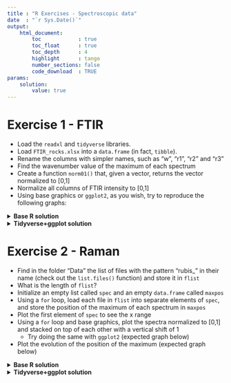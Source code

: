 ```yaml
---
title : "R Exercises - Spectroscopic data"
date  : "`r Sys.Date()`"
output: 
    html_document:
        toc            : true
        toc_float      : true
        toc_depth      : 4
        highlight      : tango
        number_sections: false
        code_download  : TRUE
params: 
    solution:
        value: true
---
```




# Exercise 1 - FTIR

- Load the `readxl` and `tidyverse` libraries.
- Load `FTIR_rocks.xlsx` into a `data.frame` (in fact, `tibble`).
- Rename the columns with simpler names, such as "w", "r1", "r2" and "r3"
- Find the wavenumber value of the maximum of each spectrum
- Create a function `norm01()` that, given a vector, returns the vector normalized to [0,1]
- Normalize all columns of FTIR intensity to [0,1]
- Using base graphics or `ggplot2`, as you wish, try to reproduce the following graphs:


<details>
    <summary>__Base R solution__</summary>

```r
# Load the `readxl` and `tidyverse` libraries.
library(readxl)
library(tidyverse)
# Load `FTIR_rocks.xlsx` into a `data.frame` (in fact, `tibble`).
df <- read_excel("Data/FTIR_rocks.xlsx")
# Rename the columns with simpler names, such as "w", "r1", "r2" and "r3"
names(df) <- c("w", "r1", "r2", "r3")
# Find the wavenumber value of the maximum of each spectrum
w_max1 <- df$w[which.max(df$r1)]
w_max2 <- df$w[which.max(df$r2)]
w_max3 <- df$w[which.max(df$r3)]
# Create a function `norm01()` that, given a vector, returns the vector normalized to [0,1]
norm01 <- function(x) {
    (x-min(x))/(max(x)-min(x))
}
# Normalize all columns of FTIR intensity to [0,1]
# we will store it in new columns so that not to lose the initial data
df$r1_norm <- norm01(df$r1)
df$r2_norm <- norm01(df$r2)
df$r3_norm <- norm01(df$r3)
# Plotting the three spectra together
#reduce the top and right margins to make it nicer
par(mar=c(4,4,1,1))
# 1. Plot the first spectrum with lines (default color is black)
# and set the labels text
plot(df$w, df$r1_norm,
    type="l",
    xlab="Wavenumber [1/cm]", 
    ylab="Intensity [arb. units]",
    lwd=2
    )
# add the second spectrum with blue line
lines(df$w, df$r2_norm, col="royalblue", lwd=2)
# add the third spectrum with red line
lines(df$w, df$r3_norm, col="red", lwd=2)
# 2. Plot the 3 spectra stacked and vertically shifted by 1
#reduce the top and right margins
par(mar=c(4,4,1,1))
# first spectrum, not shifted   
plot(df$w, df$r1_norm,
    type="l",
    xlab="Wavenumber [1/cm]", 
    ylab="Intensity [arb. units]",
    ylim=c(0,3),
    lwd=2
    )
# second one, shifted by 1
lines(df$w, df$r2_norm + 1, col="royalblue", lwd=2)
# second one, shifted by 2
lines(df$w, df$r3_norm + 2, col="red", lwd=2)
```
</details>


<details>
    <summary>__Tidyverse+ggplot solution__</summary>

```r
library(readxl)
library(tidyverse)
df <- read_excel("Data/FTIR_rocks.xlsx")
names(df) <- c("w", "r1", "r2", "r3")
norm01 <- function(x) {(x-min(x))/(max(x)-min(x))}
df$r1_norm <- norm01(df$r1)
df$r2_norm <- norm01(df$r2)
df$r3_norm <- norm01(df$r3)
```

A "non-tidyverse-friendly" solution is to make a direct plot, like that:
```r
ggplot(df, aes(x=w))+
        geom_line(aes(y=r1_norm), size=1, col="black")+
        geom_line(aes(y=r2_norm), size=1, col="royalblue")+
        geom_line(aes(y=r3_norm), size=1, col="red")+
        labs(x="Wavenumber [1/cm]", y="Intensity [arb. units]")+
        theme_bw()
ggplot(df, aes(x=w))+
        geom_line(aes(y=r1_norm), size=1, col="black")+
        geom_line(aes(y=r2_norm+1), size=1, col="royalblue")+
        geom_line(aes(y=r3_norm+2), size=1, col="red")+
        labs(x="Wavenumber [1/cm]", y="Intensity [arb. units]")+
        theme_bw()
```

For a "tidyverse-friendly" solution, you need to use a tidy data.frame. For such a simple task, the following may seem more complicated than the direct solution, but for complicated stuff it's a life saver.
You see that `df` is not tidy: each observation should be on a line, each variable on a column.
```r
df
```
Let's tidy the table by make the "wide" table into a "long" table: for this we use the function `pivot_longer()` from the `tidyverse` library. 

We want to keep the `w` column but modify the others, so: `cols=c(r1_norm, r2_norm, r3_norm)` (no need for quotation marks as `pivot_longer()` looks for column names). A shorter way is to write `cols=-w`, which means "all columns except `w`". 

The column names of the other columns should populate the new column called 'Rock' (`names_to="Rock"`), and the values of the table should populate the new column called 'Intensity', so: `values_to="Intensity"`:

```r
# first, we select only the columns containing "norm" 
# because we will only plot the normalized data
df_tidy <- df[,c("w", "r1_norm", "r2_norm", "r3_norm")]
df_tidy <- pivot_longer(df_tidy, cols=-w, 
                        names_to="Rock", 
                        values_to="Intensity")
df_tidy # is a tidy table
```

Alternatively, a 'tidyverse friendly' way of doing this would be to use the pipe operator, `%>%`, to successively call `df`, select the wanted columns, and then pivot the table to make it tidy:
```r
df_tidy <- df %>%
            select(w, contains("norm")) %>%
            pivot_longer(cols=-w, 
                        names_to="Rock", 
                        values_to="Intensity")
df_tidy
```

Then we want to plot the data using `ggplot2` by specifying that the color should evolve according to the `Rock` column. For this, we add the argument `color=Rock` in the plot aesthetics:
```r
# create a vector containing the wanted colors
colors <- c("black", "royalblue","red")
# set the default theme to theme_bw() to remove the grey background globally
theme_set(theme_bw()) 
ggplot(df_tidy, aes(x=w, y=Intensity, color=Rock))+
        # add the lines with thickness of 1
        geom_line(size=1)+
        # change the axis labels
        labs(x="Wavenumber [1/cm]", y="Intensity [arb. units]")+
        # set the color to the wanted colors and give a name to 
        # the legend if you want to plot the legend
        # if this line is absent, ggplot uses its default colors (blue, red, green)
        scale_color_manual(values=colors, name="Rock: ")+
        # to remove the legend, set it to "none"
        # if you remove this line, the default is to show the legend on the right
        theme(legend.position="top")
```

For the stacked plot, it's the same, but you want to shift the data according to the 'Rock' column. For this, you need to convert the words in the column `Rock` (*i.e.* `r1_norm`, `r2_norm` or `r3_norm`) into values of 0, 1 or 2. This is done by using the combining the functions `factor()` to convert the characters to `levels`, and `as.numeric()`, to convert the levels to numeric values. `levels` are like vectors of all possible values, and the actual values taken. For example:
```r
x <- c('a', 'b', 'c', 'a', 'b', 'b')
factor(x)
as.numeric(factor(x))
```

So, for the plot:
```r
ggplot(df_tidy, aes(x=w, 
                    y=Intensity+as.numeric(factor(Rock))-1, 
                    color=Rock))+
        geom_line(size=1)+
        labs(x="Wavenumber [1/cm]", y="Intensity [arb. units]")+
        scale_color_manual(values=colors, name="Rock: ")+
        theme(legend.position="none") 
```
</details>




# Exercise 2 - Raman

- Find in the folder "Data" the list of files with the pattern "rubis\_" in their name (check out the `list.files()` function) and store it in `flist`
- What is the length of `flist`?
- Initialize an empty list called `spec` and an empty `data.frame` called `maxpos`
- Using a `for` loop, load each file in `flist` into separate elements of `spec`, and store the position of the maximum of each spectrum in `maxpos`
- Plot the first element of `spec` to see the x range
- Using a `for` loop and base graphics, plot the spectra normalized to [0,1] and stacked on top of each other with a vertical shift of 1
    - Try doing the same with `ggplot2` (expected graph below)
- Plot the evolution of the position of the maximum (expected graph below)

<details>
    <summary>__Base R solution__</summary>

```r
# Find in the folder "Data" the list of files with the pattern "rubis_" in their name 
# (check out the `list.files()` function) and store it in `flist`
flist <- list.files(path = "Data", pattern = "rubis")
# What is the length of `flist`?
length(flist)
# Initialize an empty list called `spec` and an empty `data.frame` called `maxpos`
spec   <- list()
maxpos <- data.frame(file=flist, max=NA)
# Using a `for` loop, load each file in `flist` into separate elements of `spec`, 
# and store the position of the maximum of each spectrum in `maxpos`
for (file in flist){
    df <- read.table(paste0("Data/",file), col.names=c("w","Int"))
    spec[[file]] <- df
    maxpos$max[file==flist] <- df$w[which.max(df$Int)]
}
# Plot the first element of `spec` to see the x range
plot(spec[[1]])
# Using a `for` loop and base graphics, plot the spectra normalized to [0,1] 
# and stacked on top of each other with a vertical shift of 1
par(mar=c(4,4,1,1))
plot(NA,NA, #initialize an empty plot with the correct x and y ranges
    xlim=c(3100,3500),
    ylim=c(0,length(flist)),
    xlab="Raman Shift [1/cm]",
    ylab="Intensity [arb. units]"
    )
i <- 0
for (file in flist){# iteratively plot lines shifted by 1
    w   <- spec[[file]]$w
    Int <- norm01(spec[[file]]$Int)
    lines(w, Int + i)
    i <- i+1
}
# Plot the evolution of the position of the maximum
par(mar=c(6,4,1,1))
plot(maxpos$max, xlab="", axes=FALSE) 
axis(1, at=seq_along(maxpos$file), labels=maxpos$file, las=2) # las=2 to turn the x label
axis(2)
box()
```
</details>


<details>
    <summary>__Tidyverse+ggplot solution__</summary>

In this case, we will not store the data into a `list` but into a tidy `data.frame`. Thanks to that, we can attribute a color to a given file name, for example.

```r
flist  <- list.files(path = "Data", pattern = "rubis")
spec   <- tibble()
maxpos <- tibble(file=flist, max=NA)
for (file in flist){
    df <- read_table2(paste0("Data/",file), col_names=c("w","Int"))
    spec <- bind_rows(spec, 
                      tibble(w     = df$w,
                             Int   = df$Int,
                             Int_n = norm01(df$Int),
                             name  = file)
                      )
    maxpos$max[file==flist] <- df$w[which.max(df$Int)]
}
head(spec)
# lets define a color vector the size of `flist`
colors <- colorRampPalette(c("royalblue","seagreen","orange","red"))(length(flist))
ggplot(data=spec, aes(x=w,
                      y=Int_n+as.numeric(factor(name))-1,
                      color=name))+# attribute a color based on the `name` column
        geom_line()+
        scale_color_manual(values = colors)+#I want my own colors
        labs(x="Raman Shift [1/cm]", y="Intensity [arb. units]")+
        theme_bw()+
        theme(legend.position="none")
ggplot(data=maxpos, aes(x=file, y=max)) +
    geom_point(size=2)+
    theme_bw()+
    theme(axis.text.x = element_text(angle = 45, hjust=1))
```

</details>

